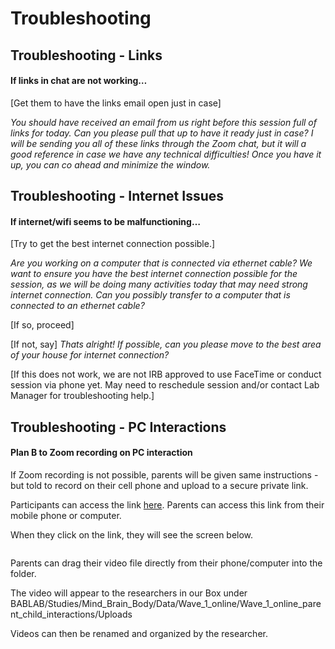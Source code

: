# Troubleshooting

## Troubleshooting - Links



#### If links in chat are not working... 

  

[Get them to have the links email open just in case] 

*You should have received an email from us right before this session full of links for today. Can you please pull that up to have it ready just in case? I will be sending you all of these links through the Zoom chat, but it will a good reference in case we have any technical difficulties! Once you have it up, you can co ahead and minimize the window.* 


## Troubleshooting - Internet Issues  

#### If internet/wifi seems to be malfunctioning... 

  

[Try to get the best internet connection possible.] 

*Are you working on a computer that is connected via ethernet cable? We want to ensure you have the best internet connection possible for the session, as we will be doing many activities today that may need strong internet connection. Can you possibly transfer to a computer that is connected to an ethernet cable?* 

  

[If so, proceed] 

  

[If not, say] *Thats alright! If possible, can you please move to the best area of your house for internet connection?*  

  

[If this does not work, we are not IRB approved to use FaceTime or conduct session via phone yet. May need to reschedule session and/or contact Lab Manager for troubleshooting help.] 

  

## Troubleshooting - PC Interactions

#### Plan B to Zoom recording on PC interaction 

  

If Zoom recording is not possible, parents will be given same instructions - but told to record on their cell phone and upload to a secure private link. 

  

Participants can access the link [here](https://ucla.app.box.com/f/3c52df2afb1a446ab363b793f8af22c1). Parents can access this link from their mobile phone or computer.  

  

When they click on the link, they will see the screen below. 

  

![<!--- Parent Child Observation Plan B --->](images/zoom_parent_child_interaction/13.png)  

  

Parents can drag their video file directly from their phone/computer into the folder. 

  

The video will appear to the researchers in our Box under BABLAB/Studies/Mind_Brain_Body/Data/Wave_1_online/Wave_1_online_parent_child_interactions/Uploads 

  

Videos can then be renamed and organized by the researcher.  

 

 